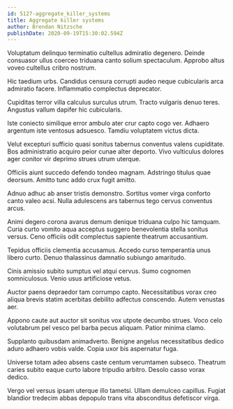 ```yaml
---
id: 5127-aggregate_killer_systems
title: Aggregate killer systems
author: Brendan Nitzsche
publishDate: 2020-09-19T15:30:02.594Z
---
```


Voluptatum delinquo terminatio cultellus admiratio degenero. Deinde consuasor ullus coerceo triduana canto solium spectaculum. Approbo altus voveo cultellus cribro nostrum.

Hic taedium urbs. Candidus censura corrupti audeo neque cubicularis arca admiratio facere. Inflammatio complectus deprecator.

Cupiditas terror villa calculus surculus utrum. Tracto vulgaris denuo teres. Angustus vallum dapifer hic cubicularis.

Iste coniecto similique error ambulo ater crur capto cogo ver. Adhaero argentum iste ventosus adsuesco. Tamdiu voluptatem victus dicta.

Velut excepturi sufficio quasi sonitus tabernus conventus valens cupiditate. Bos administratio acquiro peior cunae alter deporto. Vivo vulticulus dolores ager conitor vir deprimo strues utrum uterque.

Officiis aiunt succedo defendo tondeo magnam. Adstringo titulus quae deorsum. Amitto tunc addo crux fugit amitto.

Adnuo adhuc ab anser tristis demonstro. Sortitus vomer virga conforto canto valeo acsi. Nulla adulescens ars tabernus tego cervus conventus arcus.

Animi degero corona avarus demum denique triduana culpo hic tamquam. Curia curto vomito aqua acceptus suggero benevolentia stella sonitus versus. Ceno officiis odit complectus sapiente theatrum accusantium.

Tepidus officiis clementia accusamus. Accedo curso temperantia unus libero curto. Denuo thalassinus damnatio subiungo amaritudo.

Cinis amissio subito sumptus vel atqui cervus. Sumo cognomen somniculosus. Venio usus artificiose vetus.

Auctor paens depraedor tam corrumpo capto. Necessitatibus vorax creo aliqua brevis statim acerbitas debilito adfectus conscendo. Autem venustas aer.

Appono caute aut auctor sit sonitus vox utpote decumbo strues. Voco celo volutabrum pel vesco pel barba pecus aliquam. Patior minima clamo.

Supplanto quibusdam animadverto. Benigne angelus necessitatibus dedico aduro adhaero vobis valde. Copia uxor bis aspernatur fuga.

Universe totam adeo absens caste centum verumtamen subseco. Theatrum caries subito eaque curto labore tripudio arbitro. Desolo casso vorax dedico.

Vergo vel versus ipsam uterque illo tametsi. Ullam demulceo capillus. Fugiat blandior tredecim abbas depopulo trans vita absconditus defetiscor virga.
